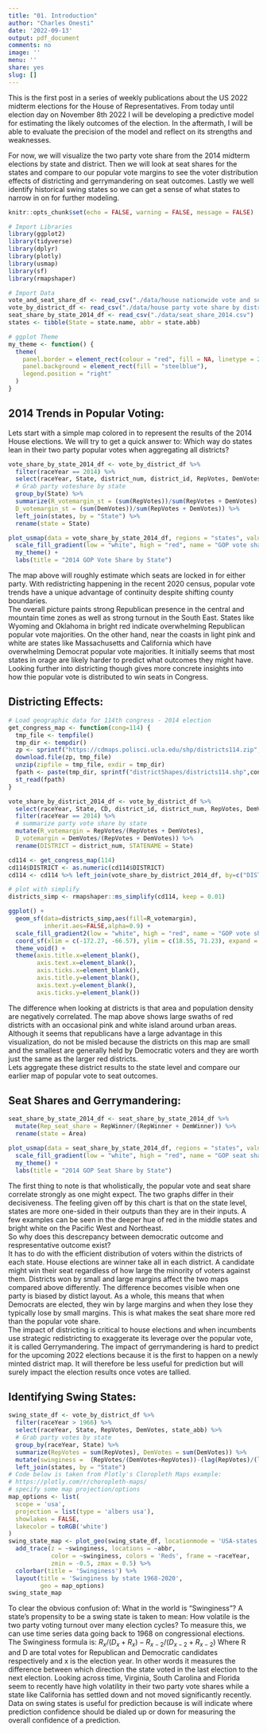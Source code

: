 ```yaml
---
title: "01. Introduction"
author: "Charles Onesti"
date: '2022-09-13'
output: pdf_document
comments: no
image: ''
menu: ''
share: yes
slug: []
---
```


This is the first post in a series of weekly publications about the US 2022 midterm elections for the House of Representatives. From today until election day on November 8th 2022 I will be developing a predictive model for estimating the likely outcomes of the election.  In the aftermath, I will be able to evaluate the precision of the model and reflect on its strengths and weaknesses.

For now, we will visualize the two party vote share from the 2014 midterm elections by state and district.  Then we will look at seat shares for the states and compare to our popular vote margins to see the voter distribution effects of districting and gerrymandering on seat outcomes.  Lastly we well identify historical swing states so we can get a sense of what states to narrow in on for further modeling.


```r
knitr::opts_chunk$set(echo = FALSE, warning = FALSE, message = FALSE)

# Import Libraries
library(ggplot2)
library(tidyverse)
library(dplyr)
library(plotly)
library(usmap)
library(sf)
library(rmapshaper)

# Import Data
vote_and_seat_share_df <- read_csv("./data/house nationwide vote and seat share by party 1948-2020.csv")
vote_by_district_df <- read_csv("./data/house party vote share by district 1948-2020.csv")
seat_share_by_state_2014_df <- read_csv("./data/seat_share_2014.csv")
states <- tibble(State = state.name, abbr = state.abb)

# ggplot Theme
my_theme <- function() {
  theme(
    panel.border = element_rect(colour = "red", fill = NA, linetype = 2),
    panel.background = element_rect(fill = "steelblue"),
    legend.position = "right"
  )
}

```

## 2014 Trends in Popular Voting:
Lets start with a simple map colored in to represent the results of the 2014 House elections.  We will try to get a quick answer to: Which way do states lean in their two party popular votes when aggregating all districts?

```r
vote_share_by_state_2014_df <- vote_by_district_df %>%
  filter(raceYear == 2014) %>%
  select(raceYear, State, district_num, district_id, RepVotes, DemVotes) %>%
  # Grab party voteshare by state
  group_by(State) %>%
  summarize(R_votemargin_st = (sum(RepVotes))/sum(RepVotes + DemVotes),
  D_votemargin_st = (sum(DemVotes))/sum(RepVotes + DemVotes)) %>%
  left_join(states, by = "State") %>%
  rename(state = State)

plot_usmap(data = vote_share_by_state_2014_df, regions = "states", values = "R_votemargin_st", labels = TRUE) +
  scale_fill_gradient(low = "white", high = "red", name = "GOP vote share") +
  my_theme() +
  labs(title = "2014 GOP Vote Share by State")

```

The map above will roughly estimate which seats are locked in for either party.  With redistricting happening in the recent 2020 census, popular vote trends have a unique advantage of continuity despite shifting county boundaries.  
The overall picture paints strong Republican presence in the central and mountain time zones as well as strong turnout in the South East.  States like Wyoming and Oklahoma in bright red indicate overwhelming Republican popular vote majorities.  On the other hand, near the coasts in light pink and white are states like Massachusetts and California which have overwhelming Democrat popular vote majorities. 
It initially seems that most states in orage are likely harder to predict what outcomes they might have.  Looking further into districting though gives more concrete insights into how thie popular vote is distributed to win seats in Congress.

## Districting Effects:

```r
# Load geographic data for 114th congress - 2014 election
get_congress_map <- function(cong=114) {
  tmp_file <- tempfile()
  tmp_dir <- tempdir()
  zp <- sprintf("https://cdmaps.polisci.ucla.edu/shp/districts114.zip",cong)
  download.file(zp, tmp_file)
  unzip(zipfile = tmp_file, exdir = tmp_dir)
  fpath <- paste(tmp_dir, sprintf("districtShapes/districts114.shp",cong), sep = "/")
  st_read(fpath)
}

vote_share_by_district_2014_df <- vote_by_district_df %>%
  select(raceYear, State, CD, district_id, district_num, RepVotes, DemVotes) %>%
  filter(raceYear == 2014) %>%
  # summarize party vote share by state
  mutate(R_votemargin = RepVotes/(RepVotes + DemVotes),
  D_votemargin = DemVotes/(RepVotes + DemVotes)) %>%
  rename(DISTRICT = district_num, STATENAME = State)

cd114 <- get_congress_map(114)
cd114$DISTRICT <- as.numeric(cd114$DISTRICT)
cd114 <- cd114 %>% left_join(vote_share_by_district_2014_df, by=c("DISTRICT", "STATENAME"))

# plot with simplify
districts_simp <- rmapshaper::ms_simplify(cd114, keep = 0.01)

ggplot() + 
  geom_sf(data=districts_simp,aes(fill=R_votemargin),
          inherit.aes=FALSE,alpha=0.9) + 
  scale_fill_gradient2(low = "white", high = "red", name = "GOP vote share") +
  coord_sf(xlim = c(-172.27, -66.57), ylim = c(18.55, 71.23), expand = FALSE) +  
  theme_void() +
  theme(axis.title.x=element_blank(),
        axis.text.x=element_blank(),
        axis.ticks.x=element_blank(),
        axis.title.y=element_blank(),
        axis.text.y=element_blank(),
        axis.ticks.y=element_blank())
```

The difference when looking at districts is that area and population density are negatively correlated.  The map above shows large swaths of red districts with an occasional pink and white island around urban areas.  
Although it seems that republicans have a large advantage in this visualization, do not be misled because the districts on this map are small and the smallest are generally held by Democratic voters and they are worth just the same as the larger red districts.  
Lets aggregate these district results to the state level and compare our earlier map of popular vote to seat outcomes.

## Seat Shares and Gerrymandering:

```r
seat_share_by_state_2014_df <- seat_share_by_state_2014_df %>%
  mutate(Rep_seat_share = RepWinner/(RepWinner + DemWinner)) %>%
  rename(state = Area)

plot_usmap(data = seat_share_by_state_2014_df, regions = "states", values = "Rep_seat_share", labels = TRUE) +
  scale_fill_gradient(low = "white", high = "red", name = "GOP seat share") +
  my_theme() +
  labs(title = "2014 GOP Seat Share by State")

```

The first thing to note is that wholistically, the popular vote and seat share correlate strongly as one might expect.  The two graphs differ in their decisiveness.  The feeling given off by this chart is that on the state level, states are more one-sided in their outputs than they are in their inputs.  A few examples can be seen in the deeper hue of red in the middle states and bright white on the Pacific West and Northeast.  
So why does this descrepancy between democratic outcome and respresentative outcome exist?  
It has to do with the efficient distribution of voters within the districts of each state.  House elections are winner take all in each district.  A candidate might win their seat regardless of how large the minority of voters against them.  Districts won by small and large margins affect the two maps compared above differently.  The difference becomes visible when one party is biased by distict layout.  As a whole, this means that when Democrats are elected, they win by large margins and when they lose they typically lose by small margins.  This is what makes the seat share more red than the popular vote share.  
The impact of districting is critical to house elections and when incumbents use strategic redistricting to exaggerate its leverage over the popular vote, it is called Gerrymandering.  The impact of gerrymandering is hard to predict for the upcoming 2022 elections because it is the first to happen on a newly minted district map.  It will therefore be less useful for prediction but will surely impact the election results once votes are tallied.


## Identifying Swing States:
```r
swing_state_df <- vote_by_district_df %>%
  filter(raceYear > 1966) %>%
  select(raceYear, State, RepVotes, DemVotes, state_abb) %>%
  # Grab party votes by state
  group_by(raceYear, State) %>%
  summarize(RepVotes = sum(RepVotes), DemVotes = sum(DemVotes)) %>%
  mutate(swinginess =  (RepVotes/(DemVotes+RepVotes))-(lag(RepVotes)/(lag(DemVotes)+lag(RepVotes)))) %>%
  left_join(states, by = "State") 
# Code below is taken from Plotly's Cloropleth Maps example:
# https://plotly.com/r/choropleth-maps/
# specify some map projection/options
map_options <- list(
  scope = 'usa',
  projection = list(type = 'albers usa'),
  showlakes = FALSE,
  lakecolor = toRGB('white')
)
swing_state_map <- plot_geo(swing_state_df, locationmode = 'USA-states') %>% 
  add_trace(z = ~swinginess, locations = ~abbr,
            color = ~swinginess, colors = 'Reds', frame = ~raceYear,
            zmin = -0.5, zmax = 0.5) %>% 
  colorbar(title = 'Swinginess') %>% 
  layout(title = 'Swinginess by state 1968-2020',
         geo = map_options)
swing_state_map
```

To clear the obvious confusion of: What in the world is "Swinginess"?  A state's propensity to be a swing state is taken to mean: How volatile is the two party voting turnout over many election cycles?  To measure this, we can use time series data going back to 1968 on congressional elections.
The Swinginess formula is: $R_{x}/(D_{x}+R_{x})-R_{x-2}/(D_{x-2}+R_{x-2})$  Where R and D are total votes for Republican and Democratic candidates respectively and x is the election year.
In other words it measures the difference between which direction the state voted in the last election to the next election.
Looking across time, Virginia, South Carolina and Florida seem to recently have high volatility in their two party vote shares while a state like California has settled down and not moved significantly recently.
Data on swing states is useful for prediction because is will indicate where prediction confidence should be dialed up or down for measuring the overall confidence of a prediction.




